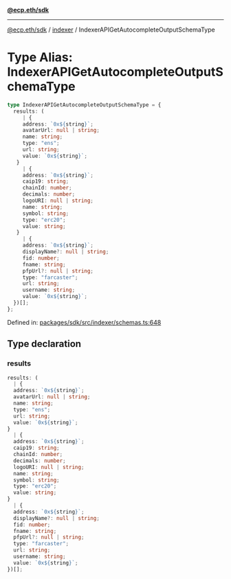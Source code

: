 [**@ecp.eth/sdk**](../../index.mdx)

***

[@ecp.eth/sdk](/sdk-reference/index.mdx) / [indexer](/sdk-reference/indexer/index.mdx) / IndexerAPIGetAutocompleteOutputSchemaType

# Type Alias: IndexerAPIGetAutocompleteOutputSchemaType

```ts
type IndexerAPIGetAutocompleteOutputSchemaType = {
  results: (
     | {
     address: `0x${string}`;
     avatarUrl: null | string;
     name: string;
     type: "ens";
     url: string;
     value: `0x${string}`;
   }
     | {
     address: `0x${string}`;
     caip19: string;
     chainId: number;
     decimals: number;
     logoURI: null | string;
     name: string;
     symbol: string;
     type: "erc20";
     value: string;
   }
     | {
     address: `0x${string}`;
     displayName?: null | string;
     fid: number;
     fname: string;
     pfpUrl?: null | string;
     type: "farcaster";
     url: string;
     username: string;
     value: `0x${string}`;
  })[];
};
```

Defined in: [packages/sdk/src/indexer/schemas.ts:648](https://github.com/ecp-eth/comments-monorepo/blob/main/packages/sdk/src/indexer/schemas.ts#L648)

## Type declaration

### results

```ts
results: (
  | {
  address: `0x${string}`;
  avatarUrl: null | string;
  name: string;
  type: "ens";
  url: string;
  value: `0x${string}`;
}
  | {
  address: `0x${string}`;
  caip19: string;
  chainId: number;
  decimals: number;
  logoURI: null | string;
  name: string;
  symbol: string;
  type: "erc20";
  value: string;
}
  | {
  address: `0x${string}`;
  displayName?: null | string;
  fid: number;
  fname: string;
  pfpUrl?: null | string;
  type: "farcaster";
  url: string;
  username: string;
  value: `0x${string}`;
})[];
```
